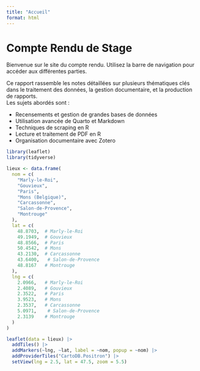```yaml
---
title: "Accueil"
format: html
---
```


# Compte Rendu de Stage

Bienvenue sur le site du compte rendu. Utilisez la barre de navigation pour accéder aux différentes parties.

Ce rapport rassemble les notes détaillées sur plusieurs thématiques clés dans le traitement des données, la gestion documentaire, et la production de rapports.  
Les sujets abordés sont :

- Recensements et gestion de grandes bases de données
- Utilisation avancée de Quarto et Markdown
- Techniques de scraping en R
- Lecture et traitement de PDF en R
- Organisation documentaire avec Zotero


```r
library(leaflet)
library(tidyverse)

lieux <- data.frame(
  nom = c(
    "Marly-le-Roi", 
    "Gouvieux", 
    "Paris", 
    "Mons (Belgique)", 
    "Carcassonne", 
    "Salon-de-Provence", 
    "Montrouge"
  ),
  lat = c(
    48.8703,  # Marly-le-Roi
    49.1949,  # Gouvieux
    48.8566,  # Paris
    50.4542,  # Mons
    43.2130,  # Carcassonne
    43.6400,   # Salon-de-Provence
    48.8167   # Montrouge
  ),
  lng = c(
    2.0966,   # Marly-le-Roi
    2.4089,   # Gouvieux
    2.3522,   # Paris
    3.9523,   # Mons
    2.3537,   # Carcassonne
    5.0971,    # Salon-de-Provence
    2.3139    # Montrouge
  )
)

leaflet(data = lieux) |>
  addTiles() |>
  addMarkers(~lng, ~lat, label = ~nom, popup = ~nom) |>
  addProviderTiles("CartoDB.Positron") |>
  setView(lng = 2.5, lat = 47.5, zoom = 5.5)
```

